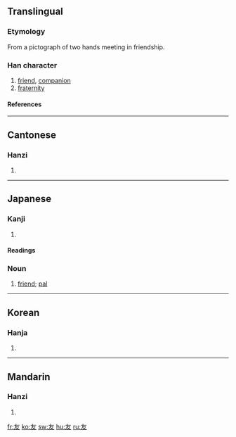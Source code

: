 ==Translingual==
===Etymology===
From a pictograph of two hands meeting in friendship.
===Han character===
{{Han char|rn=29|rad=又|as=02|sn=4|four=4004<sub>7</sub>|canj=大水 (KE)}}
# [[friend]], [[companion]]
# [[fraternity]]
====References====
{{Han ref|kx=0165.060|dkj=03119|dj=0374.180|hdz=10391.010|uh=53CB|ud=21451|bh=A4CD|bd=42189}}
----
==Cantonese==
===Hanzi===
{{yue-hanzi|jyut=|y=yau5}}
# {{defn|Cantonese}}
----
==Japanese==
===Kanji===
{{ja-kanji|grade=2|rs=又02}}
# {{defn|Japanese}} 
====Readings====
{{ja-readings|on=[[ゆう]] (yū)|kun=[[とも]] (tomo)}}




===Noun===
{{ja-noun|k|hira=とも|rom=tomo}}
#[[friend]]; [[pal]]
----
==Korean==
===Hanja===
{{ko-hanja|hangeul=우|eumhun=벗|rv=u|mr=u}}
# {{defn|Korean}}
----
==Mandarin==
===Hanzi===
{{cmn-hanzi|pin=[[yǒu]] ([[you3]])|wg=yu<sup>3</sup>}}
# {{defn|Mandarin}}

[[fr:友]]
[[ko:友]]
[[sw:友]]
[[hu:友]]
[[ru:友]]
